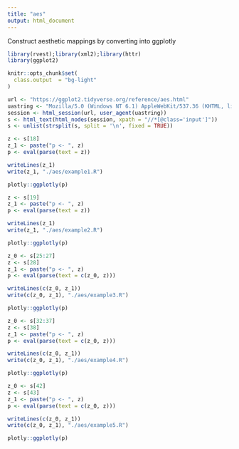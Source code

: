 ```yaml
---
title: "aes"
output: html_document
---
```


Construct aesthetic mappings by converting into ggplotly

```r
library(rvest);library(xml2);library(httr)
library(ggplot2)

knitr::opts_chunk$set(
  class.output  = "bg-light"
)
```

```r
url <- "https://ggplot2.tidyverse.org/reference/aes.html"
uastring <- "Mozilla/5.0 (Windows NT 6.1) AppleWebKit/537.36 (KHTML, like Gecko) Chrome/88.0.4324.190 Safari/537.36"
session <- html_session(url, user_agent(uastring))
s <- html_text(html_nodes(session, xpath = "//*[@class='input']"))
s <- unlist(strsplit(s, split = '\n', fixed = TRUE))
```

```r
z <- s[18]
z_1 <- paste("p <- ", z)
p <- eval(parse(text = z))
```

```r
writeLines(z_1)
write(z_1, "./aes/example1.R")
```

```r
plotly::ggplotly(p)
```

```r
z <- s[19]
z_1 <- paste("p <- ", z)
p <- eval(parse(text = z))
```

```r
writeLines(z_1)
write(z_1, "./aes/example2.R")
```

```r
plotly::ggplotly(p)
```

```r
z_0 <- s[25:27]
z <- s[28]
z_1 <- paste("p <- ", z)
p <- eval(parse(text = c(z_0, z)))
```

```r
writeLines(c(z_0, z_1))
write(c(z_0, z_1), "./aes/example3.R")
```

```r
plotly::ggplotly(p)
```

```r
z_0 <- s[32:37]
z <- s[38]
z_1 <- paste("p <- ", z)
p <- eval(parse(text = c(z_0, z)))
```

```r
writeLines(c(z_0, z_1))
write(c(z_0, z_1), "./aes/example4.R")
```

```r
plotly::ggplotly(p)
```

```r
z_0 <- s[42]
z <- s[43]
z_1 <- paste("p <- ", z)
p <- eval(parse(text = c(z_0, z)))
```

```r
writeLines(c(z_0, z_1))
write(c(z_0, z_1), "./aes/example5.R")
```

```r
plotly::ggplotly(p)
```